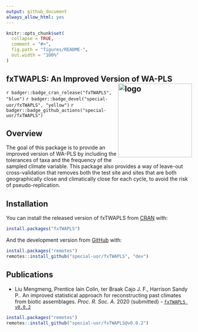 ```yaml
---
output: github_document
always_allow_html: yes
---
```

<!-- README.md is generated from README.Rmd. Please edit that file -->
```r
knitr::opts_chunk$set(
  collapse = TRUE,
  comment = "#>",
  fig.path = "figures/README-",
  out.width = "100%"
)
```

## fxTWAPLS: An Improved Version of WA-PLS <img src="https://raw.githubusercontent.com/special-uor/fxTWAPLS/master/inst/images/logo.png" alt="logo" align="right" height=200px/>
<!-- <img src="inst/images/logo.png" alt="logo" align="right" height=200px/> -->

<!-- badges: start -->
<!-- `r badger::badge_code_size("special-uor/fxTWAPLS")` -->
`r badger::badge_cran_release("fxTWAPLS", "blue")`
`r badger::badge_devel("special-uor/fxTWAPLS", "yellow")`
`r badger::badge_github_actions("special-uor/fxTWAPLS")`
<!-- `r badger::badge_codecov("special-uor/fxTWAPLS", "Q6SYL7AOGR")` -->
<!-- [![R build status](https://github.com/special-uor/fxTWAPLS/workflows/R-CMD-check/badge.svg)](https://github.com/special-uor/fxTWAPLS/actions) -->
<!-- [![CRAN status](https://www.r-pkg.org/badges/version/fxTWAPLS)](https://CRAN.R-project.org/package=fxTWAPLS) -->
<!-- badges: end -->

## Overview

The goal of this package is to provide an improved version of WA-PLS by 
including the tolerances of taxa and the frequency of the sampled climate 
variable. This package also provides a way of leave-out cross-validation that 
removes both the test site and sites that are both geographically close and 
climatically close for each cycle, to avoid the risk of pseudo-replication.

## Installation

<!-- ### Create a Personal Access Token (PAT) for Github -->
<!-- This is needed to install packages from private repositories. Once configured, -->
<!-- there is no need to configure it again. -->

<!-- ```{r, eval = FALSE} -->
<!-- # install.packages("usethis") -->
<!-- usethis::browse_github_pat(scopes = "repo",  -->
<!--                            description = "R:GITHUB_PAT",  -->
<!--                            host = "https://github.com/special-uor") -->
<!-- ``` -->
<!-- Copy the generated token. Then, run the following command: -->
<!-- ```{r, eval = FALSE} -->
<!-- usethis::edit_r_environ() -->
<!-- ``` -->

<!-- Add a new line to the `.Renviron` file: -->
<!-- ```bash -->
<!-- GITHUB_PAT=xxxyyyzzz -->
<!-- ``` -->

<!-- Make sure to leave a new empty line after `GITHUB_PAT`. Restart R (Session >  -->
<!-- Restart R in the RStudio menu bar), as environment variables are loaded from  -->
<!-- `.Renviron` only at the start of an R session.  -->
<!-- Check that the PAT is now available like so: -->
<!-- ```{r, eval = FALSE} -->
<!-- usethis::git_sitrep() -->
<!-- ``` -->

You can install the released version of fxTWAPLS from [CRAN](https://cran.r-project.org/package=fxTWAPLS) with:

``` r
install.packages("fxTWAPLS")
```

And the development version from [GitHub](https://github.com/special-uor/fxTWAPLS) with:
<!-- You can install the development version from [GitHub](https://github.com/) with: -->
``` r
install.packages("remotes")
remotes::install_github("special-uor/fxTWAPLS", "dev")
```

## Publications

- Liu Mengmeng, Prentice Iain Colin, ter Braak Cajo J. F., Harrison Sandy P.. 
An improved statistical approach for reconstructing past climates from biotic 
assemblages. _Proc. R. Soc. A._ 2020 (submitted) - [`fxTWAPLS v0.0.2`](https://github.com/special-uor/fxTWAPLS/releases/tag/v0.0.2)

```r
install.packages("remotes")
remotes::install_github("special-uor/fxTWAPLS@v0.0.2")
```
<!-- ## Example -->
<!-- This is a basic example which shows you how to solve a common problem: -->

